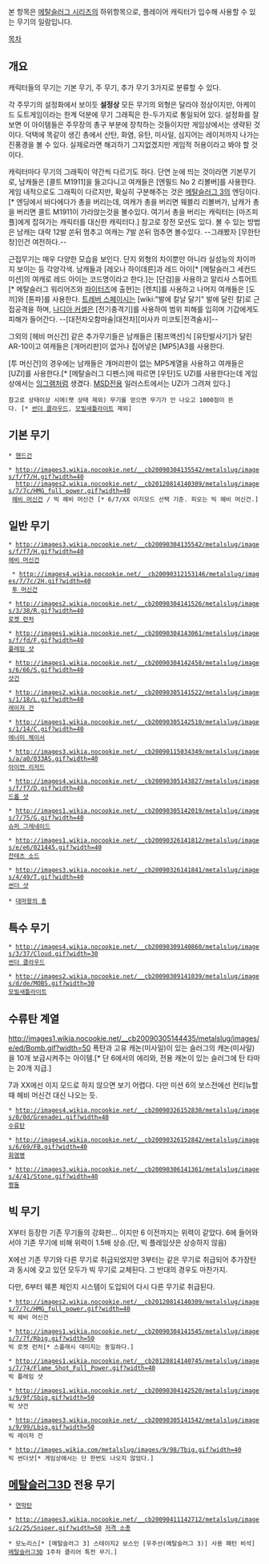 본 항목은 [[메탈슬러그 시리즈]]의 하위항목으로, 플레이어 캐릭터가 입수해 사용할 수 있는 무기의 일람입니다.

[[목차]]
== 개요 ==
캐릭터들의 무기는 기본 무기, 주 무기, 추가 무기 3가지로 분류할 수 있다.

각 주무기의 설정화에서 보이듯 '''설정상''' 모든 무기의 외형은 달라야 정상이지만, 아케이드 도트게임이라는 한계 덕분에 무기 그래픽은 한-두가지로 통일되어 있다. 설정화를 잘 보면 이 아이템들은 주무장의 총구 부분에 장착하는 것들이지만 게임상에서는 생략된 것이다. 덕택에 똑같이 생긴 총에서 산탄, 화염, 유탄, 미사일, 심지어는 레이저까지 나가는 진풍경을 볼 수 있다. 실제로라면 해괴하기 그지없겠지만 게임적 허용이라고 봐야 할 것이다.

캐릭터마다 무기의 그래픽이 약간씩 다르기도 하다. 단연 눈에 띄는 것이라면 기본무기로, 남캐들은 [콜트 M1911]을 들고다니고 여캐들은 [엔필드 No 2 리볼버]를 사용한다. 게임 내적으로도 그래픽이 다르지만, 확실히 구분해주는 것은 [[메탈슬러그 3]]의 엔딩이다.[* 엔딩에서 바다에다가 총을 버리는데, 여캐가 총을 버리면 웨블리 리볼버가, 남캐가 총을 버리면 콜트 M1911이 가라앉는것을 볼수있다. 여기서 총을 버리는 캐릭터는 [마즈피플]에게 잡혀가는 캐릭터를 대신한 캐릭터다.] 참고로 장전 모션도 있다. 볼 수 있는 방법은 남캐는 대략 12발 쏜뒤 멈추고 여캐는 7발 쏜뒤 멈추면 볼수있다. --그래봤자 [무한탄창]인건 여전하다.--

근접무기는 매우 다양한 모습을 보인다. 단지 외형의 차이뿐만 아니라 실성능의 차이까지 보이는 등 각양각색. 남캐들과 [레오나 하이데른]과 레드 아이[* [메탈슬러그 세컨드 미션]의 여캐로 레드 아이는 코드명이라고 한다.]는 [단검]을 사용하고 알리사 스튜어트[* 메탈슬러그 워리어즈와 [http://m.youtube.com/watch?v=WdhTucB_n6k 파이터즈]에 출현]는 [렌치]를 사용하고 나머지 여캐들은 [도끼]와 [톤파]를 사용한다. [[트레버 스페이시]]는 [wiki:"발에 칼날 달기" 발에 달린 칼]로 근접공격을 하며, [[나디아 커셀]]은 [전기충격기]를 사용하여 범위 피해를 입히며 기갑에게도 피해가 들어간다. --[대전차오함마술|대전차][미사카 미코토|전격술사]--

그외의 [헤비 머신건] 같은 추가무기들은 남캐들은 [펌프액션]식 [유탄발사기]가 달린 AR-10이고 여캐들은 [개머리판]이 없거나 집어넣은 [MP5]A3를 사용한다.

[투 머신건]의 경우에는 남캐들은 개머리판이 없는 MP5계열을 사용하고 여캐들은 [UZI]를 사용한다.[* [메탈슬러그 디펜스]에 따르면 [우탄]도 UZI를 사용한다는데 게임상에서는 [[잉그램]]처럼 생겼다. [[MSD]]전용 일러스트에서는 UZI가 그려져 있다.]
 참고로 상태이상 시에(팻 상태 제외) 무기를 얻으면 무기가 안 나오고 1000점이 뜬다. [* [[썬더 클라우드]], [[모빌새틀라이트]] 제외]

== 기본 무기 ==
 * [[핸드건]]

 * http://images3.wikia.nocookie.net/__cb20090304135542/metalslug/images/f/f7/H.gif?width=40
   http://images2.wikia.nocookie.net/__cb20120814140309/metalslug/images/7/7c/HMG_full_power.gif?width=40
  [[헤비 머신건]] / 빅 헤비 머신건 [* 6/7/XX 이지모드 선택 기준. 피오는 빅 헤비 머신건.]

== 일반 무기 ==
 * http://images3.wikia.nocookie.net/__cb20090304135542/metalslug/images/f/f7/H.gif?width=40
 [[헤비 머신건]]

  * http://images4.wikia.nocookie.net/__cb20090312153146/metalslug/images/7/7c/2H.gif?width=40
  [[투 머신건]]

 * http://images2.wikia.nocookie.net/__cb20090304141526/metalslug/images/3/38/R.gif?width=40
 [[로켓 런처]]

 * http://images1.wikia.nocookie.net/__cb20090304143061/metalslug/images/f/fd/F.gif?width=40
 [[플레임 샷]]

 * http://images1.wikia.nocookie.net/__cb20090304142458/metalslug/images/6/66/S.gif?width=40
 [[산탄총/게임#s-3|샷건]]

 * http://images2.wikia.nocookie.net/__cb20090305141522/metalslug/images/1/18/L.gif?width=40
 [[레이저 건]]

 * http://images1.wikia.nocookie.net/__cb20090305142510/metalslug/images/1/14/C.gif?width=40
 [[에너미 체이서]]

 * http://images3.wikia.nocookie.net/__cb20090115034349/metalslug/images/a/a0/033AS.gif?width=40
 [[아이언 리저드]]

 * http://images4.wikia.nocookie.net/__cb20090305143827/metalslug/images/f/f7/D.gif?width=40
 [[드롭 샷]]

 * http://images1.wikia.nocookie.net/__cb20090305142019/metalslug/images/7/75/G.gif?width=40
 [[슈퍼 그레네이드]]

 * http://images1.wikia.nocookie.net/__cb20090326141812/metalslug/images/e/e6/021445.gif?width=40
 [[잔테츠 소드]]

 * http://images3.wikia.nocookie.net/__cb20090326141841/metalslug/images/4/49/T.gif?width=40
 [[썬더 샷]]

 * [[대마왕의 총]]

== 특수 무기 ==
 * http://images4.wikia.nocookie.net/__cb20090309140860/metalslug/images/3/37/Cloud.gif?width=30
 [[썬더 클라우드]]

 * http://images2.wikia.nocookie.net/__cb20090309141039/metalslug/images/d/de/MOBS.gif?width=30
 [[모빌새틀라이트]]

== 수류탄 계열 ==
http://images1.wikia.nocookie.net/__cb20090305144435/metalslug/images/e/ed/Bomb.gif?width=50
폭탄과 고유 캐논(미사일)이 있는 슬러그의 캐논(미사일)을 10개 보급시켜주는 아이템.[* 단 6에서의 에리와, 전용 캐논이 있는 슬러그에 탄 타마는 20개 지급.] 

7과 XX에선 이지 모드로 하지 않으면 보기 어렵다. 다만 미션 6의 보스전에선 컨티뉴할 때 헤비 머신건 대신 나오는 듯.

 * http://images4.wikia.nocookie.net/__cb20090326152830/metalslug/images/0/0d/Grenadei.gif?width=40
 [[수류탄#s-5.4|수류탄]]

 * http://images4.wikia.nocookie.net/__cb20090326152842/metalslug/images/6/69/FB.gif?width=40
 [[화염병#s-4.2|화염병]]

 * http://images3.wikia.nocookie.net/__cb20090306141361/metalslug/images/4/41/Stone.gif?width=40
 [[짱돌]]

== 빅 무기 ==
X부터 등장한 기존 무기들의 강화판... 이지만 6 이전까지는 위력이 같았다. 6에 들어와서야 기존 무기에 비해 위력이 1.5배 상승.(단, 빅 플레임샷은 상승하지 않음) 

X에선 기존 무기와 다른 무기로 취급되었지만 3부터는 같은 무기로 취급되어 추가장탄과 동시에 갖고 있던 모두가 빅 무기로 교체된다. 그 반대의 경우도 마찬가지.

다만, 6부터 웨폰 체인지 시스템이 도입되어 다시 다른 무기로 취급된다.

 * http://images2.wikia.nocookie.net/__cb20120814140309/metalslug/images/7/7c/HMG_full_power.gif?width=40
 빅 헤비 머신건

 * http://images1.wikia.nocookie.net/__cb20090304141545/metalslug/images/7/7f/Rbig.gif?width=50
 빅 로켓 런처[* 스플래시 데미지는 동일하다.]

 * http://images1.wikia.nocookie.net/__cb20120814140745/metalslug/images/7/74/Flame_Shot_Full_Power.gif?width=40
 빅 플레임 샷

 * http://images1.wikia.nocookie.net/__cb20090304142520/metalslug/images/9/9f/Sbig.gif?width=50
 빅 샷건

 * http://images3.wikia.nocookie.net/__cb20090305141542/metalslug/images/9/99/Lbig.gif?width=50
 빅 레이저 건

 * http://images.wikia.com/metalslug/images/9/98/Tbig.gif?width=40
 빅 썬더샷[* 게임상에서는 단 한번도 나오지 않았다.]

== [[메탈슬러그3D]] 전용 무기 ==
 * [[수류탄#s-5.5|연막탄]]

 * http://images3.wikia.nocookie.net/__cb20090411142712/metalslug/images/2/25/Sniper.gif?width=50 [[저격 소총(메탈슬러그3D)|저격 소총]]

 * 모노리스[* [메탈슬러그 3] 스테이지2 보스인 [우주선(메탈슬러그 3)] 사용 패턴 비석]
 [[메탈슬러그3D]] 1주차 클리어 특전 무기.]
